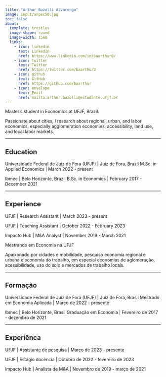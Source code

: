 ```yaml
---
title: "Arthur Bazolli Alvarenga"
image: input/anpec50.jpg
toc: false
about: 
  template: trestles
  image-shape: round
  image-width: 15em
  links:
    - icon: linkedin
      text: LinkedIn
      href: https://www.linkedin.com/in/baarthur0/
    - icon: twitter
      text: Twitter
      href: https://twitter.com/baarthur0
    - icon: github
      text: GitHub
      href: https://github.com/baarthur
    - icon: envelope
      text: Email
      href: mailto:arthur.bazolli@estudante.ufjf.br
---
```


::: {.content-visible when-profile="english"}
Master's student in Economics at UFJF, Brazil. 

Passionate about cities, I research about regional, urban, and labor economics, especially agglomeration economies, accessibility, land use, and local labor markets.

---

## Education

Universidade Federal de Juiz de Fora (UFJF) | Juiz de Fora, Brazil
M.Sc. in Applied Economics | March 2022 - present   

Ibmec | Belo Horizonte, Brazil
B.Sc. in Economics | February 2017 - December 2021

---

## Experience

UFJF | Research Assistant | March 2023 - present

UFJF | Teaching Assistant | October 2022 - February 2023

Impacto Hub | M&A Analyst | November 2019 - March 2021
:::



::: {.content-visible when-profile="portuguese"}
Mestrando em Economia na UFJF 

Apaixonado por cidades e mobilidade, pesquiso economia regional e urbana e economia do trabalho, em especial economias de aglomeração, acessibilidade, uso do solo e mercados de trabalho locais.

---

## Formação

Universidade Federal de Juiz de Fora (UFJF) | Juiz de Fora, Brasil
Mestrado em Economia Aplicada | Março de 2022 - presente  

Ibmec | Belo Horizonte, Brasil
Graduação em Economia | Fevereiro de 2017 - dezembro de 2021

---

## Experiênca

UFJF | Assistante de pesquisa | Março de 2023 - presente

UFJF | Estágio docência | Outubro de 2022 - fevereiro de 2023

Impacto Hub | Analista de M&A | Novembro de 2019 - março de 2021
:::
